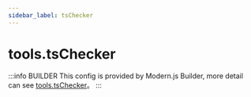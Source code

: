 ```yaml
---
sidebar_label: tsChecker
---
```


# tools.tsChecker

:::info BUILDER
This config is provided by Modern.js Builder, more detail can see [tools.tsChecker](https://modernjs.dev/builder/en/api/config-tools.html#tools-tschecker)。
:::


<Main />
